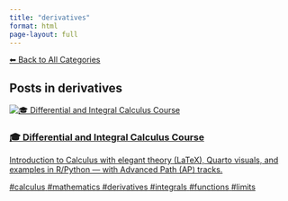 ```yaml
---
title: "derivatives"
format: html
page-layout: full
---
```


[⬅ Back to All Categories](../categories.qmd)

## Posts in **derivatives**

::: {.cards-grid}
<div class="card">
<a class="card-link" href="/posts/courses/mathematics/calculus/index.html">
<div class="card-image"><img src="/images/banner.png" alt="🎓 Differential and Integral Calculus Course"></div>
<div class="card-content">
<h3 class="card-title">🎓 Differential and Integral Calculus Course</h3>
<p class="card-desc">Introduction to Calculus with elegant theory (LaTeX), Quarto visuals, and examples in R/Python — with Advanced Path (AP) tracks.</p>
<div class="chips"><span class="chip">#calculus</span> <span class="chip">#mathematics</span> <span class="chip">#derivatives</span> <span class="chip">#integrals</span> <span class="chip">#functions</span> <span class="chip">#limits</span></div>
</div>
</a>
</div>
:::
